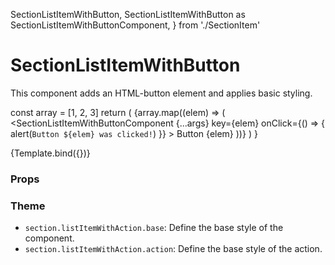   SectionListItemWithButton,
  SectionListItemWithButton as SectionListItemWithButtonComponent,
} from './SectionItem'

<Meta
  title="Components/Section/SectionListItemWithButton"
  component={SectionListItemWithButton}
/>

# SectionListItemWithButton

This component adds an HTML-button element and applies basic styling.

  const array = [1, 2, 3]
  return (
    <SectionContentList>
      {array.map((elem) => (
        <SectionListItemWithButtonComponent
          {...args}
          key={elem}
          onClick={() => {
            alert(`Button ${elem} was clicked!`)
          }}
        >
          Button {elem}
        </SectionListItemWithButtonComponent>
      ))}
    </SectionContentList>
  )
}

<Canvas>
  <Story name="Default">{Template.bind({})}</Story>
</Canvas>

### Props

<ArgsTable story="Default" />

### Theme

- `section.listItemWithAction.base`: Define the base style of the component.
- `section.listItemWithAction.action`: Define the base style of the action.
